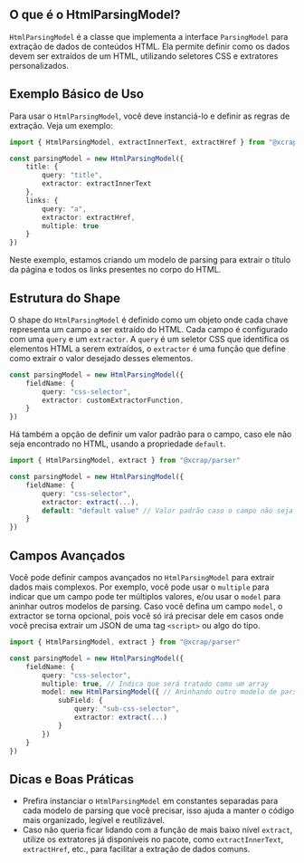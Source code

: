 ## O que é o HtmlParsingModel?

`HtmlParsingModel` é a classe que implementa a interface `ParsingModel` para extração de dados de conteúdos HTML. Ela permite definir como os dados devem ser extraídos de um HTML, utilizando seletores CSS e extratores personalizados.

## Exemplo Básico de Uso

Para usar o `HtmlParsingModel`, você deve instanciá-lo e definir as regras de extração. Veja um exemplo:

```ts
import { HtmlParsingModel, extractInnerText, extractHref } from "@xcrap/parser"

const parsingModel = new HtmlParsingModel({
    title: {
        query: "title",
        extractor: extractInnerText
    },
    links: {
        query: "a",
        extractor: extractHref,
        multiple: true
    }
})
```

Neste exemplo, estamos criando um modelo de parsing para extrair o título da página e todos os links presentes no corpo do HTML.

## Estrutura do Shape

O shape do `HtmlParsingModel` é definido como um objeto onde cada chave representa um campo a ser extraído do HTML. Cada campo é configurado com uma `query` e um `extractor`. A `query` é um seletor CSS que identifica os elementos HTML a serem extraídos, o `extractor` é uma função que define como extrair o valor desejado desses elementos.

```ts
const parsingModel = new HtmlParsingModel({
    fieldName: {
        query: "css-selector",
        extractor: customExtractorFunction,
    }
})
```

Há também a opção de definir um valor padrão para o campo, caso ele não seja encontrado no HTML, usando a propriedade `default`.


```ts
import { HtmlParsingModel, extract } from "@xcrap/parser"

const parsingModel = new HtmlParsingModel({
    fieldName: {
        query: "css-selector",
        extractor: extract(...),
        default: "default value" // Valor padrão caso o campo não seja encontrado
    }
})
```

## Campos Avançados

Você pode definir campos avançados no `HtmlParsingModel` para extrair dados mais complexos. Por exemplo, você pode usar o `multiple` para indicar que um campo pode ter múltiplos valores, e/ou usar o `model` para aninhar outros modelos de parsing. Caso você defina um campo `model`, o extractor se torna opcional, pois você só irá precisar dele em casos onde você precisa extrair um JSON de uma tag `<script>` ou algo do tipo.

```ts
import { HtmlParsingModel, extract } from "@xcrap/parser"

const parsingModel = new HtmlParsingModel({
    fieldName: {
        query: "css-selector",
        multiple: true, // Indica que será tratado como um array
        model: new HtmlParsingModel({ // Aninhando outro modelo de parsing
            subField: {
                query: "sub-css-selector",
                extractor: extract(...)
            }
        })
    }
})
```

## Dicas e Boas Práticas

- Prefira instanciar o `HtmlParsingModel` em constantes separadas para cada modelo de parsing que você precisar, isso ajuda a manter o código mais organizado, legível e reutilizável.
- Caso não queria ficar lidando com a função de mais baixo nível `extract`, utilize os extratores já disponíveis no pacote, como `extractInnerText`, `extractHref`, etc., para facilitar a extração de dados comuns.


